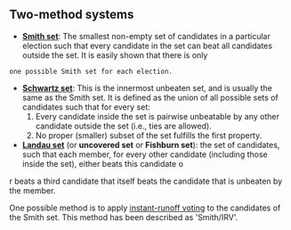 ==Two-method systems==

* '''[[Smith set]]''':  The smallest non-empty set of candidates in a particular election such that every candidate in the set can beat all candidates outside the set.  It is easily shown that there is only
 one possible Smith set for each election.
* '''[[Schwartz set]]''': This is the innermost unbeaten set, and is usually the same as the Smith set. It is defined as the union of all possible sets of candidates such that for every set:
*#Every candidate inside the set is pairwise unbeatable by any other candidate outside the set (i.e., ties are allowed).
*#No proper (smaller) subset of the set fulfills the first property.
* '''[[Landau set]]''' (or '''uncovered set''' or '''Fishburn set'''): the set of candidates, such that each member, for every other candidate (including those inside the set), either beats this candidate o
r beats a third candidate that itself beats the candidate that is unbeaten by the member.

One possible method is to apply [[instant-runoff voting]] to the candidates of the Smith set. This method has been described as 'Smith/IRV'.

